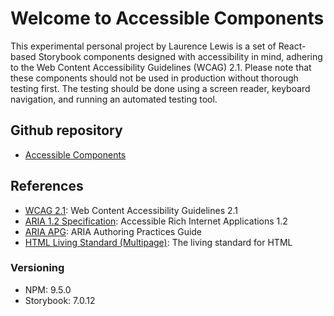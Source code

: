 
<Meta title="AccessibleComponents/Introduction" />

# Welcome to Accessible Components

This experimental personal project by Laurence Lewis is a set of React-based Storybook components designed with accessibility in mind, adhering to the Web Content Accessibility Guidelines (WCAG) 2.1. Please note that these components should not be used in production without thorough testing first. The testing should be done using a screen reader, keyboard navigation, and running an automated testing tool.

## Github repository
- [Accessible Components](https://github.com/LaurenceRLewis/Accessible_Components)

## References
- [WCAG 2.1](https://www.w3.org/TR/WCAG21/): Web Content Accessibility Guidelines 2.1
- [ARIA 1.2 Specification](https://www.w3.org/TR/wai-aria-1.2/): Accessible Rich Internet Applications 1.2
- [ARIA APG](https://www.w3.org/TR/wai-aria-practices-1.2/): ARIA Authoring Practices Guide
- [HTML Living Standard (Multipage)](https://html.spec.whatwg.org/multipage/): The living standard for HTML

### Versioning
- NPM: 9.5.0
- Storybook: 7.0.12
